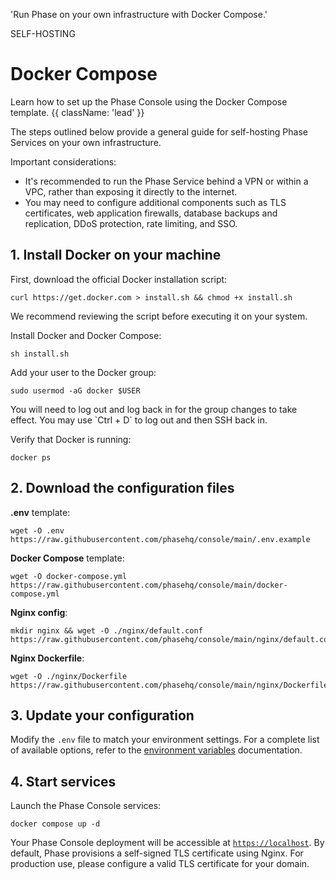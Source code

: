 
  'Run Phase on your own infrastructure with Docker Compose.'

<Tag variant="small">SELF-HOSTING</Tag>

# Docker Compose

Learn how to set up the Phase Console using the Docker Compose template. {{ className: 'lead' }}

The steps outlined below provide a general guide for self-hosting Phase Services on your own infrastructure. 

Important considerations:
- It's recommended to run the Phase Service behind a VPN or within a VPC, rather than exposing it directly to the internet.
- You may need to configure additional components such as TLS certificates, web application firewalls, database backups and replication, DDoS protection, rate limiting, and SSO.

## 1. Install Docker on your machine

First, download the official Docker installation script:

```fish
curl https://get.docker.com > install.sh && chmod +x install.sh
```

We recommend reviewing the script before executing it on your system.

Install Docker and Docker Compose:

```fish
sh install.sh
```

Add your user to the Docker group:

```fish
sudo usermod -aG docker $USER
```

<Note>
You will need to log out and log back in for the group changes to take effect. You may use `Ctrl + D` to log out and then SSH back in.
</Note>

Verify that Docker is running:

```fish
docker ps
```

## 2. Download the configuration files

**.env** template:

```fish
wget -O .env https://raw.githubusercontent.com/phasehq/console/main/.env.example
```

**Docker Compose** template:

```fish
wget -O docker-compose.yml https://raw.githubusercontent.com/phasehq/console/main/docker-compose.yml
```

**Nginx config**:

```fish
mkdir nginx && wget -O ./nginx/default.conf https://raw.githubusercontent.com/phasehq/console/main/nginx/default.conf
```

**Nginx Dockerfile**:

```fish
wget -O ./nginx/Dockerfile https://raw.githubusercontent.com/phasehq/console/main/nginx/Dockerfile
```

## 3. Update your configuration

Modify the `.env` file to match your environment settings. For a complete list of available options, refer to the [environment variables](/self-hosting/configuration/envars) documentation.

## 4. Start services

Launch the Phase Console services:

```fish
docker compose up -d
```

Your Phase Console deployment will be accessible at [`https://localhost`](https://localhost). By default, Phase provisions a self-signed TLS certificate using Nginx. For production use, please configure a valid TLS certificate for your domain.
